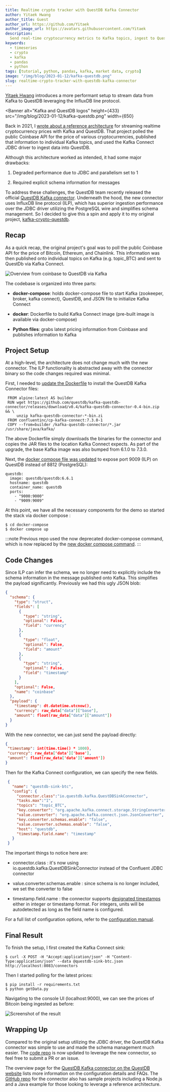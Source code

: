 ```yaml
---
title: Realtime crypto tracker with QuestDB Kafka Connector
author: Yitaek Hwang
author_title: Guest
author_url: https://github.com/Yitaek
author_image_url: https://avatars.githubusercontent.com/Yitaek
description:
  Send real-time cryptocurrency metrics to Kafka topics, ingest to QuestDB, and calculate moving averages with Pandas.
keywords:
  - timeseries
  - crypto
  - kafka
  - pandas
  - python
tags: [tutorial, python, pandas, kafka, market data, crypto]
image: "/img/blog/2023-01-12/kafka-questdb.png"
slug: realtime-crypto-tracker-with-questdb-kafka-connector
---
```


[Yitaek Hwang](https://yitaek.medium.com/) introduces a more performant setup to
stream data from Kafka to QuestDB leveraging the InfluxDB line protocol.

<!--truncate-->


<Banner
  alt="Kafka and QuestDB logos"
  height={433}
  src="/img/blog/2023-01-12/kafka-questdb.png"
  width={650}
></Banner>

Back in 2021, I
[wrote about a reference architecture](/blog/2021/02/18/realtime-crypto-tracker-with-kafka-and-questdb)
for streaming realtime cryptocurrency prices with Kafka and QuestDB. That
project polled the public Coinbase API for the price of various
cryptocurrencies, published that information to individual Kafka topics, and
used the Kafka Connect JDBC driver to ingest data into QuestDB.

Although this architecture worked as intended, it had some major drawbacks:

1. Degraded performance due to JDBC and parallelism set to 1

1. Required explicit schema information for messages

To address these challenges, the QuestDB team recently released the official
[QuestDB Kafka connector](/docs/third-party-tools/kafka/questdb-kafka/).
Underneath the hood, the new connector uses InfluxDB line protocol (ILP), which
has superior ingestion performance over the JDBC driver utilizing the PostgreSQL
wire and simplifies schema management. So I decided to give this a spin and
apply it to my original project,
[kafka-crypto-questdb](https://github.com/Yitaek/kafka-crypto-questdb).

## Recap

As a quick recap, the original project's goal was to poll the public Coinbase
API for the price of Bitcoin, Ethereum, and Chainlink. This information was then
published onto individual topics on Kafka (e.g. topic_BTC) and sent to QuestDb
via Kafka Connect.

![Overview from coinbase to QuestDB via Kafka](/img/blog/2023-01-12/overview.png)

The codebase is organized into three parts:

- **docker-compose**: holds docker-compose file to start Kafka (zookeeper,
  broker, kafka connect), QuestDB, and JSON file to initialize Kafka Connect

- **docker**: Dockerfile to build Kafka Connect image (pre-built image is
  available via docker-compose)

- **Python files**: grabs latest pricing information from Coinbase and publishes
  information to Kafka

## Project Setup

At a high-level, the architecture does not change much with the new connector.
The ILP functionality is abstracted away with the connector binary so the code
changes required was minimal.

First, I needed to
[update the Dockerfile](https://github.com/Yitaek/kafka-crypto-questdb/blob/main/docker/Dockerfile)
to install the QuestDB Kafka Connector files:

```
 FROM alpine:latest AS builder
 RUN wget https://github.com/questdb/kafka-questdb-connector/releases/download/v0.4/kafka-questdb-connector-0.4-bin.zip && \
     unzip kafka-questdb-connector-*-bin.zi
 FROM confluentinc/cp-kafka-connect:7.3.0-1
 COPY --from=builder /kafka-questdb-connector/*.jar /usr/share/java/kafka/
```

The above Dockerfile simply downloads the binaries for the connector and copies
the JAR files to the location Kafka Connect expects. As part of the upgrade, the
base Kafka image was also bumped from 6.1.0 to 7.3.0.

Next, the
[docker compose file was updated](https://github.com/Yitaek/kafka-crypto-questdb/blob/main/docker-compose/docker-compose.yml)
to expose port 9009 (ILP) on QuestDB instead of 8812 (PostgreSQL):

```
questdb:
  image: questdb/questdb:6.6.1
  hostname: questdb
  container_name: questdb
  ports:
    - "9000:9000"
    - "9009:9009"
```

At this point, we have all the necessary components for the demo so started the
stack via docker compose :

```shell
$ cd docker-compose
$ docker compose up
```

:::note
Previous repo used the now deprecated docker-compose command, which is
now replaced by the
[new docker compose command](https://docs.docker.com/compose/reference/).
:::

## Code Changes

Since ILP can infer the schema, we no longer need to explicitly include the
schema information in the message published onto Kafka. This simplifies the
payload significantly. Previously we had this ugly JSON blob:

```json
{
  "schema": {
    "type": "struct",
    "fields": [
      {
        "type": "string",
        "optional": False,
        "field": "currency"
      },
      {
        "type": "float",
        "optional": False,
        "field": "amount"
      },
      {
        "type": "string",
        "optional": False,
        "field": "timestamp"
      }
    ],
    "optional": False,
    "name": "coinbase"
  },
  "payload": {
    "timestamp": dt.datetime.utcnow(),
    "currency": raw_data["data"]["base"],
    "amount": float(raw_data["data"]["amount"])
  }
}
```

With the new connector, we can just send the payload directly:

```json
{
 "timestamp": int(time.time() * 1000),
 "currency": raw_data['data']['base'],
 "amount": float(raw_data['data']['amount'])
}
```

Then for the Kafka Connect configuration, we can specify the new fields.

```json
 {
   "name": "questdb-sink-btc",
   "config": {
     "connector.class":"io.questdb.kafka.QuestDBSinkConnector",
     "tasks.max":"1",
     "topics": "topic_BTC",
     "key.converter": "org.apache.kafka.connect.storage.StringConverter",
     "value.converter": "org.apache.kafka.connect.json.JsonConverter",
     "key.converter.schemas.enable": "false",
     "value.converter.schemas.enable": "false",
     "host": "questdb",
     "timestamp.field.name": "timestamp"
   }
 }
```

The important things to notice here are:

- connector.class : it's now using io.questdb.kafka.QuestDBSinkConnector instead
  of the Confluent JDBC connector

- value.converter.schemas.enable : since schema is no longer included, we set
  the converter to false

- timestamp.field.name : the connector supports
  [designated timestamps](/docs/concept/designated-timestamp/) either in integer
  or timestamp format. For integers, units will be autodetected as long as the
  field name is configured.

For a full list of configuration options, refer to the
[configuration manual](/docs/third-party-tools/kafka/questdb-kafka/#configuration-manual).

## Final Result

To finish the setup, I first created the Kafka Connect sink:

```shell
$ curl -X POST -H "Accept:application/json" -H "Content-Type:application/json" --data @questdb-sink-btc.json http://localhost:8083/connectors
```

Then I started polling for the latest prices:

```shell
$ pip install -r requirements.txt
$ python getData.py
```

Navigating to the console UI (localhost:9000), we can see the prices of Bitcoin
being ingested as before:

![Screenshot of the result](/img/blog/2023-01-12/bitcoin.png)

## Wrapping Up

Compared to the original setup utilizing the JDBC driver, the QuestDB Kafka
connector was simple to use and made the schema management much easier. The
[code repo](https://github.com/Yitaek/kafka-crypto-questdb) is now updated to
leverage the new connector, so feel free to submit a PR or an issue.

The overview page for the
[QuestDB Kafka connector on the QuestDB website](/docs/third-party-tools/kafka/questdb-kafka/)
lists more information on the configuration details and FAQs. The
[GitHub repo](https://github.com/questdb/kafka-questdb-connector/tree/main/kafka-questdb-connector-samples)
for the connector also has sample projects including a Node.js and a Java
example for those looking to leverage a reference architecture.
